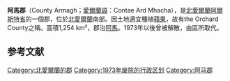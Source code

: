 {{Infobox settlement
|name                   = County Armagh
|other_name             = {{native name|ga|Contae Ard Mhacha}}<br/>{{native name|sco|Coontie Airmagh/Coontie Armagh}}
|image_shield           = Armagh arms.svg
| motto                 = 拉丁語：In Concilio Consilium
|shield_size            =
|nickname               = The Orchard County
|image_map              = Island_of_Ireland_location_map_Armagh.svg
|area_total_km2         = 1326
|area_rank              = 27
|seat_type             = 郡治
|seat                   = [[阿马|阿马]]
|population             = 174792
|population_rank        = 11<ref>{{cite web| title= Area Profiles| work= Northern Ireland Neighbourhood Information Service| url= http://www.ninis.nisra.gov.uk/mapxtreme/default.asp| accessdate= 8 August 2008| archive-date= 2019-01-07| archive-url= https://web.archive.org/web/20190107010743/http://www.ninis2.nisra.gov.uk/public/Home.aspx| dead-url= no}}</ref>
|population_as_of       = 2011
|subdivision_type       = 國家
|subdivision_name       =英國
|subdivision_type1      = 地區
|subdivision_name1      = [[北愛爾蘭|北愛爾蘭]]
|subdivision_type2      = 省
|subdivision_name2      = [[阿尔斯特省|阿尔斯特省]]
| unit_pref               = Imperial
| elevation_max_m         =573
| elevation_max_point     =Slieve Gullion
|timezone                = [[格林尼治標準時間|GMT]]
|utc_offset              = ±0
|timezone_DST            = [[英国夏令时|BST]]
|utc_offset_DST          = +1
| website                 =  {{URL|https://discovernorthernireland.com/about-northern-ireland/counties/co-armagh/county-armagh/}}
| postal_code_type        =郵區
| postal_code             =BT
| established_title       = 建立
| established_date        =1584/5       
|footnotes =
}}
'''阿馬郡'''（County Armagh；[[愛爾蘭語|愛爾蘭語]]：Contae Ard Mhacha），是[[北愛爾蘭|北愛爾蘭]][[阿爾斯特省|阿爾斯特省]]的一個郡，位於[[北愛爾蘭|北愛爾蘭]]南部。因土地適宜種植[[蘋果|蘋果]]，故有the Orchard County之稱。面積1,254 km²，郡治[[阿馬|阿馬]]。1973年以後曾被解散，由區所取代。

==参考文献==
{{reflist}}

[[Category:北愛爾蘭的郡|Category:北愛爾蘭的郡]]
[[Category:1973年废除的行政区划|Category:1973年废除的行政区划]]
[[Category:阿马郡|Category:阿马郡]]